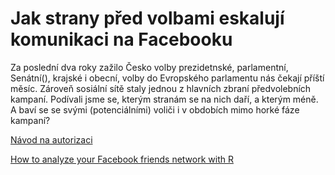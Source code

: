 Jak strany před volbami eskalují komunikaci na Facebooku
==========================================================================

Za poslední dva roky zažilo Česko volby prezidetnské, parlamentní, Senátní(), krajské i obecní, volby do Evropského parlamentu nás čekají příští měsíc. Zároveň sosiální sítě staly jednou z hlavních zbraní předvolebních kampaní. Podívali jsme se, kterým stranám se na nich daří, a kterým méně. A baví se se svými (potenciálními) voliči i v obdobích mimo horké fáze kampaní?


[Návod na autorizaci](http://thinktostart.wordpress.com/2013/11/19/analyzing-facebook-with-r/)

[How to analyze your Facebook friends network with R](http://blog.revolutionanalytics.com/2013/11/how-to-analyze-you-facebook-friends-network-with-r.html)

